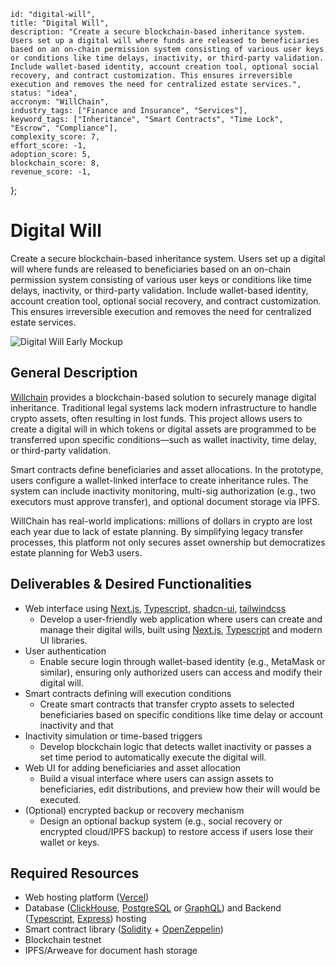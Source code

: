     id: "digital-will",
    title: "Digital Will",
    description: "Create a secure blockchain-based inheritance system. Users set up a digital will where funds are released to beneficiaries based on an on-chain permission system consisting of various user keys or conditions like time delays, inactivity, or third-party validation. Include wallet-based identity, account creation tool, optional social recovery, and contract customization. This ensures irreversible execution and removes the need for centralized estate services.",
    status: "idea",
    accronym: "WillChain",
    industry_tags: ["Finance and Insurance", "Services"],
    keyword_tags: ["Inheritance", "Smart Contracts", "Time Lock", "Escrow", "Compliance"],
    complexity_score: 7,
    effort_score: -1,
    adoption_score: 5,
    blockchain_score: 8,
    revenue_score: -1,
};

# Digital Will

Create a secure blockchain-based inheritance system. Users set up a digital will where funds are released to beneficiaries based on an on-chain permission system consisting of various user keys or conditions like time delays, inactivity, or third-party validation. Include wallet-based identity, account creation tool, optional social recovery, and contract customization. This ensures irreversible execution and removes the need for centralized estate services.

![Digital Will Early Mockup](/images/project/digital-will.jpg)

## General Description

[Willchain](https://willchain.monark.io) provides a blockchain-based solution to securely manage digital inheritance. Traditional legal systems lack modern infrastructure to handle crypto assets, often resulting in lost funds. This project allows users to create a digital will in which tokens or digital assets are programmed to be transferred upon specific conditions—such as wallet inactivity, time delay, or third-party validation.

Smart contracts define beneficiaries and asset allocations. In the prototype, users configure a wallet-linked interface to create inheritance rules. The system can include inactivity monitoring, multi-sig authorization (e.g., two executors must approve transfer), and optional document storage via IPFS.

WillChain has real-world implications: millions of dollars in crypto are lost each year due to lack of estate planning. By simplifying legacy transfer processes, this platform not only secures asset ownership but democratizes estate planning for Web3 users.

## Deliverables & Desired Functionalities

- Web interface using [Next.js](https://nextjs.org/), [Typescript](https://www.typescriptlang.org/), [shadcn-ui](https://ui.shadcn.com/), [tailwindcss](https://tailwindcss.com/)
   - Develop a user-friendly web application where users can create and manage their digital wills, built using [Next.js](https://nextjs.org/), [Typescript](https://www.typescriptlang.org/) and modern UI libraries.
- User authentication 
   - Enable secure login through wallet-based identity (e.g., MetaMask or similar), ensuring only authorized users can access and modify their digital will.
- Smart contracts defining will execution conditions
   - Create smart contracts that transfer crypto assets to selected beneficiaries based on specific conditions like time delay or account inactivity and that 
- Inactivity simulation or time-based triggers
   - Develop blockchain logic that detects wallet inactivity or passes a set time period to automatically execute the digital will.
- Web UI for adding beneficiaries and asset allocation
   - Build a visual interface where users can assign assets to beneficiaries, edit distributions, and preview how their will would be executed.
- (Optional) encrypted backup or recovery mechanism
   - Design an optional backup system (e.g., social recovery or encrypted cloud/IPFS backup) to restore access if users lose their wallet or keys.

## Required Resources

- Web hosting platform ([Vercel](https://www.vercel.com/))
- Database ([ClickHouse](https://clickhouse.com/), [PostgreSQL](https://www.postgresql.org/) or [GraphQL](https://graphql.org/)) and Backend ([Typescript](https://www.typescriptlang.org/), [Express](https://expressjs.com/)) hosting
- Smart contract library ([Solidity](https://soliditylang.org/) + [OpenZeppelin](https://www.openzeppelin.com/))
- Blockchain testnet
- IPFS/Arweave for document hash storage
